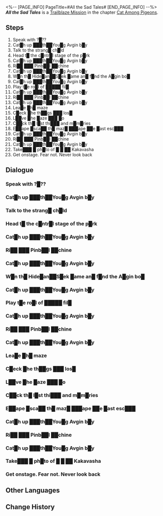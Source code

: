 <%-- [PAGE_INFO]
PageTitle=#All the Sad Tales#
[END_PAGE_INFO] --%>
{{Stub|Dialogue.}}
{{Mission Infobox
|id            = 1031701
|title         = 
|image         = <!--Mission All the Sad Tales.png-->
|type          = Trailblaze
|event_name    = 
|chapter       = Cat Among Pigeons
|requirements  = [[Trailblaze Mission]] ''[[The Tell-Tale Heart]]'' completed
|summary       = Aventurine was about to complete the final step of his plan on the Clock Studios Theme Park stage. Along the way, he met phantoms from the past and future...
|characters    = "Kakavasha"; Trailblazer
|startLocation = [[Penacony]] - [[Clock Studios Theme Park]]
|world         = Penacony
|area          = Clock Studios Theme Park
|prev          = The Tell-Tale Heart
|next          = A Walk Among the Tombstones
|rewards       = Trailblaze EXP*1,200; Stellar Jade*150; Traveler's Guide*18; Clock Credits*800; On The Disintegration of Evermemoria (Disk)*1 { text = On The Disintegration of Evermemoria }; Credit*220,000
}}
'''''All the Sad Tales''''' is a [[Trailblaze Mission]] in the chapter [[Cat Among Pigeons]].

==Steps==
# Speak with ?█??
# Cat█h up ███th██You█g Avgin b█y
# Talk to the strang█ ch█ld
# Head t█ the c█ntr█l stage of the p█rk
# Cat█h up ███th██You█g Avgin b█y
# Ri██ ███ Pinb██l ██chine
# Cat█h up ███th██You█g Avgin b█y
# W█n th█ Hide█an██S█ek █ame an█ f█nd the A█gin bo█
# Cat█h up ███th██You█g Avgin b█y
# Play t█e ro█l of █████ fil█
# Cat█h up ███th██You█g Avgin b█y
# Ri██ ███ Pinb██l ██chine
# Cat█h up ███th██You█g Avgin b█y
# Lea█e █h█ maze
# C█eck █he th██gs ███ los█
# L██ve █he █aze ███ █o
# C██ck th█ l█st thi███ and m█m█ries
# E██ape █sca██ th█ maz█ ███ape ██e █ast esc███
# Cat█h up ███th██You█g Avgin b█y
# Ri██ ███ Pinb██l ██chine
# Cat█h up ███th██You█g Avgin b█y
# Take███ █ ph█to of █ █ ██ Kakavasha
# Get onstage. Fear not. Never look back

<!--
==Gameplay Notes==

--><!--
==Trial Character==

-->
==Dialogue==
{{Stub Dialogue}}
{{Dialogue Start}}
:{{tx}}
{{Dialogue End}}

===Speak with ?█??===
{{Mission Description|type=trailblaze|location=Clock Studios Theme Park|update|The murmurs near your ears grow louder, more booming. Let's hope you can hold on until the moment you step onto the stage of the amusement park.}}
{{Dialogue Start}}
:{{tx}}
{{Dialogue End}}

===Cat█h up ███th██You█g Avgin b█y===
{{Mission Description|type=trailblaze|location=Clock Studios Theme Park|update|You are c█m█lete██ ██tranc█d by t█e █vgin boy.██ust who ███he? There█s sti█l tim███Mayb█ you ███ catch up ██ h██ and as█ █im exactly wha█ █████████.}}
{{Dialogue Start}}
:{{tx}}
{{Dialogue End}}

===Talk to the strang█ ch█ld===
{{Mission Description|type=trailblaze|location=Clock Studios Theme Park|update|You █████ ██ ██ █ ███ discovered a str█ng█ ch█ld &mdash; H█ s██ms t█ h██l fr█m th█ Avgin █r█g█ns...<br />W█r█n't th█y █lr██dy w█p█d out?}}
{{Dialogue Start}}
:{{tx}}
{{Dialogue End}}

===Head t█ the c█ntr█l stage of the p█rk===
{{Mission Description|type=trailblaze|location=Clock Studios Theme Park|update|The murmurs n██r your ears grow louder, more booming. You can even see another ███ ██████.<br />Let's hope you can hold on until the m█ment you st█p onto the stag█ of the █m█sement pa██.}}
{{Dialogue Start}}
:{{tx}}
{{Dialogue End}}

===Cat█h up ███th██You█g Avgin b█y===
{{Mission Description|type=trailblaze|location=Clock Studios Theme Park|update|You are c█m█lete██ ██tranc█d by t█e █vgin boy.██ust who ███he? There█s sti█l tim███Mayb█ you ███ catch up ██ h██ and as█ █im exactly wha█ █████████.}}
{{Dialogue Start}}
:{{tx}}
{{Dialogue End}}

===Ri██ ███ Pinb██l ██chine===
{{Dialogue Start}}
:{{tx}}
{{Dialogue End}}

===Cat█h up ███th██You█g Avgin b█y===
{{Dialogue Start}}
:{{tx}}
{{Dialogue End}}

===W█n th█ Hide█an██S█ek █ame an█ f█nd the A█gin bo█===
{{Mission Description|type=trailblaze|location=<!--to be added-->|update|You are unable to uncover your past<br />You are █nable to uncover your past<br />You █████nable to uncover your ████<br />You █████nabl█ to unco█er y█ur ████<br />You █████na███ to un███er y█ur ████}}
{{Dialogue Start}}
:{{tx}}
{{Dialogue End}}

===Cat█h up ███th██You█g Avgin b█y===
{{Mission Description|type=trailblaze|location=<!--to be added-->|update|You are c█m█lete██ ██tranc█d by t█e █vgin boy.██ust who ███he? There█s sti█l tim███Mayb█ you ███ catch up ██ h██ and as█ █im exactly wha█ █████████.}}
{{Dialogue Start}}
:{{tx}}
{{Dialogue End}}

===Play t█e ro█l of █████ fil█===
{{Mission Description|type=trailblaze|location=<!--to be added-->|update|Your wounds will never heal<br />Your █ound█ will never heal<br />Your █ound█ will n██er heal<br />Yo██ █ound█ will n██er heal<br />Yo██ █ound█ w███ n██er ████}}
{{Dialogue Start}}
:{{tx}}
{{Dialogue End}}

===Cat█h up ███th██You█g Avgin b█y===
{{Mission Description|type=trailblaze|location=<!--to be added-->|update|You are c█m█lete██ ██tranc█d by t█e █vgin boy.██ust who ███he? There█s sti█l tim███Mayb█ you ███ catch up ██ h██ and as█ █im exactly wha█ █████████.}}
{{Dialogue Start}}
:{{tx}}
{{Dialogue End}}

===Ri██ ███ Pinb██l ██chine===
{{Dialogue Start}}
:{{tx}}
{{Dialogue End}}

===Cat█h up ███th██You█g Avgin b█y===
{{Dialogue Start}}
:{{tx}}
{{Dialogue End}}

===Lea█e █h█ maze===
{{Mission Description|type=trailblaze|location=<!--to be added-->|update|You cannot escape from the past<br />You ██nnot escape from the pa██<br />You ██nnot ███ape from the pa██<br />You ██nnot ███ape from ███ pa██<br />You ██nn█t ███ape from ███ pa██<br />You █████t ███ape f██m ███ pa██<br />You █████t █████ f██m ███ pa██<br />██u █████t █████ f██m ███ pa██}}
{{Dialogue Start}}
:{{tx}}
{{Dialogue End}}

===C█eck █he th██gs ███ los█===
{{Dialogue Start}}
:{{tx}}
{{Dialogue End}}

===L██ve █he █aze ███ █o===
{{Mission Description|type=trailblaze|location=<!--to be added-->|update|Your future never existed<br />You█ future never existed<br />You█ future ne█er existed<br />You█ fut███ ne█er existed<br />You█ fut███ ne█er ████ted<br />You█ fut███ █e█er ████ted<br />Yo██ ██████ █e█er ████ted}}
{{Dialogue Start}}
:{{tx}}
{{Dialogue End}}

===C██ck th█ l█st thi███ and m█m█ries===
{{Dialogue Start}}
:{{tx}}
{{Dialogue End}}

===E██ape █sca██ th█ maz█ ███ape ██e █ast esc███===
{{Mission Description|type=trailblaze|location=<!--to be added-->|update|Failure discarded selfish useless pointless coward murderer gambler blessed discarded loser chosen-one Mother Goddess's beloved crazy murderer blessed failure discarded loser pointless coward murderer chosen-one selfish ████ blessed discarded loser chosen-one ███ loser discarded pointle██ ██ward mur█████ gambler blessed █isc█████ useless loser ███sen-███ Mother Goddess██ ███████ loser loser loser loser loser loser loser loser loser loser loser loser loser ████ ████ ███████████ ███ ██████ █████ █ ██ ████ █}}
{{Dialogue Start}}
:{{tx}}
{{Dialogue End}}

===Cat█h up ███th██You█g Avgin b█y===
{{Mission Description|type=trailblaze|location=<!--to be added-->|update|You are c█m█lete██ ██tranc█d by t█e █vgin boy.██ust who ███he? There█s sti█l tim███Mayb█ you ███ catch up ██ h██ and as█ █im exactly wha█ █████████.}}
{{Dialogue Start}}
:{{tx}}
{{Dialogue End}}

===Ri██ ███ Pinb██l ██chine===
{{Dialogue Start}}
:{{tx}}
{{Dialogue End}}

===Cat█h up ███th██You█g Avgin b█y===
{{Dialogue Start}}
:{{tx}}
{{Dialogue End}}

===Take███ █ ph█to of █ █ ██ Kakavasha===
{{Mission Description|type=trailblaze|location=<!--to be added-->|update|█████ █████████████████ █████████<br />████ █████████████████████ ██ ████<br />██ ███████████████ ██████████████<br />██ ████████████ ███████████████ ██<br />██ ████████████████ ███████████ ██<br />███████ ████████ █████ ███}}
{{Dialogue Start}}
:{{tx}}
{{Dialogue End}}

===Get onstage. Fear not. Never look back===
{{Mission Description|type=trailblaze|location=<!--to be added-->|update|Get onstage<br />Fear not<br />Never look back}}
{{Dialogue Start}}
:{{tx}}
{{Dialogue End}}

==Other Languages==
{{Other Languages
|en   = All the Sad Tales
|zhs  = 所有悲伤的故事
|zht  = 所有悲傷的故事
|ja   = すべての悲しい物語
|ko   = 모든 슬픈 이야기
|es   = Todas las historias tristes
|fr   = Tous les drames
|ru   = Все эти истории печальные
|th   = เรื่องราวที่แสนเศร้าทั้งมวล
|vi   = Tất Cả Những Câu Chuyện Buồn
|de   = Alle traurigen Geschichten
|id   = Seluruh Cerita Kesedihan
|pt   = Todas as Histórias Tristes
}}

==Change History==
{{Change History|2.1}}
